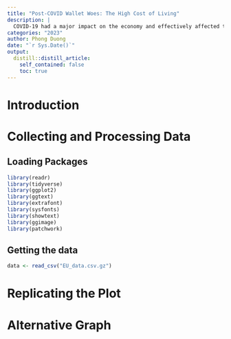 ```yaml
---
title: "Post-COVID Wallet Woes: The High Cost of Living"
description: |
  COVID-19 had a major impact on the economy and effectively affected the consumption patterns of European households. 
categories: "2023"
author: Phong Duong
date: "`r Sys.Date()`"
output:
  distill::distill_article:
    self_contained: false
    toc: true
---
```


# Introduction

# Collecting and Processing Data

## Loading Packages

```r
library(readr)
library(tidyverse)
library(ggplot2)
library(ggtext)
library(extrafont)
library(sysfonts)
library(showtext)
library(ggimage)
library(patchwork)
```

## Getting the data

```r
data <- read_csv("EU_data.csv.gz")
```

# Replicating the Plot

# Alternative Graph
